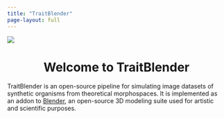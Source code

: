 ```yaml
---
title: "TraitBlender"
page-layout: full
---
```


![](images/logo.png){.center}

::: {.skip-line}
:::

<div style="text-align: center;">
  <h1>Welcome to TraitBlender</h1>
</div>

TraitBlender is an open-source pipeline for simulating image datasets of synthetic organisms from theoretical morphospaces. It is implemented as an addon to [Blender](https://www.blender.org/about/), an open-source 3D modeling suite used for artistic and scientific purposes.